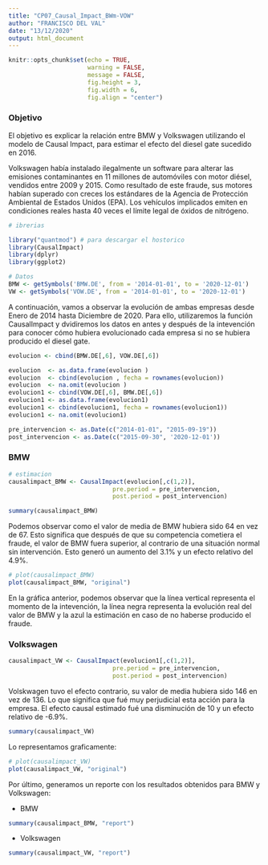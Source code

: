 ---
title: "CP07_Causal_Impact_BWm-VOW"
author: "FRANCISCO DEL VAL"
date: "13/12/2020"
output: html_document
---

```{r setup, include=FALSE}
knitr::opts_chunk$set(echo = TRUE,
                      warning = FALSE, 
                      message = FALSE, 
                      fig.height = 3, 
                      fig.width = 6, 
                      fig.align = "center")
```

### Objetivo

El objetivo es explicar la relación entre BMW y Volkswagen utilizando el modelo de Causal Impact, para estimar el efecto del diesel gate sucedido en 2016.

Volkswagen había instalado ilegalmente un software para alterar las emisiones contaminantes en 11 millones de automóviles con motor diésel, vendidos entre 2009 y 2015. Como resultado de este fraude, sus motores habían superado con creces los estándares de la Agencia de Protección Ambiental de Estados Unidos (EPA). Los vehículos implicados emiten en condiciones reales hasta 40 veces el límite legal de óxidos de nitrógeno.


```{r include=FALSE}
# ibrerias

library("quantmod") # para descargar el hostorico 
library(CausalImpact)
library(dplyr)
library(ggplot2)
```

```{r include=FALSE}
# Datos
BMW <- getSymbols('BMW.DE', from = '2014-01-01', to = '2020-12-01')
VW <- getSymbols('VOW.DE', from = '2014-01-01', to = '2020-12-01')
```

A continuación, vamos a observar la evolución de ambas empresas desde Enero de 2014 hasta Diciembre de 2020. Para ello, utilizaremos la función CausalImpact y dvidiremos los datos en antes y después de la intevención para conocer cómo hubiera evolucionado cada empresa si no se hubiera producido el diesel gate.

```{r include=FALSE}
evolucion <- cbind(BMW.DE[,6], VOW.DE[,6])

evolucion  <- as.data.frame(evolucion )
evolucion  <- cbind(evolucion , fecha = rownames(evolucion))
evolucion  <- na.omit(evolucion )
evolucion1 <- cbind(VOW.DE[,6], BMW.DE[,6])
evolucion1 <- as.data.frame(evolucion1)
evolucion1 <- cbind(evolucion1, fecha = rownames(evolucion1))
evolucion1 <- na.omit(evolucion1)
```

 
```{r include=FALSE}
pre_intervencion <- as.Date(c("2014-01-01", "2015-09-19")) 
post_intervencion <- as.Date(c("2015-09-30", '2020-12-01'))
```

### BMW
```{r include=FALSE}
# estimacion
causalimpact_BMW <- CausalImpact(evolucion[,c(1,2)], 
                             pre.period = pre_intervencion, 
                             post.period = post_intervencion)
```


```{r echo=FALSE}
summary(causalimpact_BMW)
```
Podemos observar como el valor de media de BMW hubiera sido 64 en vez de 67. Esto significa que después de que su competencia cometiera el fraude, el valor de BMW fuera superior, al contrario de una situación normal sin intervención. Esto generó un aumento del 3.1% y un efecto relativo del 4.9%.


```{r echo=FALSE}
# plot(causalimpact_BMW)
plot(causalimpact_BMW, "original")

```

En la gráfica anterior, podemos observar que la línea vertical representa el momento de la intevención, la línea negra representa la evolución real del valor de BMW y la azul la estimación en caso de no haberse producido el fraude.


### Volkswagen
```{r include=FALSE}
causalimpact_VW <- CausalImpact(evolucion1[,c(1,2)], 
                             pre.period = pre_intervencion, 
                             post.period = post_intervencion)
```

Volskwagen tuvo el efecto contrario, su valor de media hubiera sido 146 en vez de 136. Lo que significa que fué muy perjudicial esta acción para la empresa. El efecto causal estimado fué una disminución de 10 y un efecto relativo de -6.9%. 

```{r echo=FALSE}
summary(causalimpact_VW)
```
Lo representamos graficamente:

```{r echo=FALSE}
# plot(causalimpact_VW) 
plot(causalimpact_VW, "original")

```

Por último, generamos un reporte con los resultados obtenidos para BMW y Volkswagen:

* BMW
```{r echo=FALSE}
summary(causalimpact_BMW, "report")
```

* Volkswagen
```{r echo=FALSE}
summary(causalimpact_VW, "report")
```



